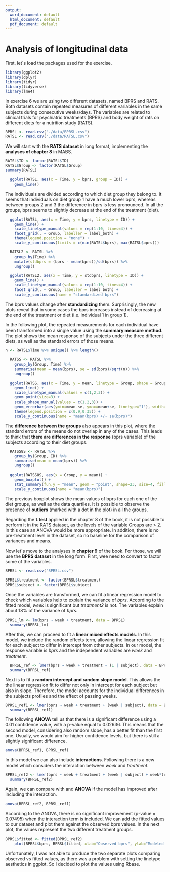 ```yaml
---
output:
  word_document: default
  html_document: default
  pdf_document: default
---
```

# Analysis of longitudinal data


First, let´s load the packages used for the exercise.

```r
library(ggplot2)  
library(dplyr)
library(tidyr)
library(tidyverse)
library(lme4)
```


In exercise 6 we are using two different datasets, named BPRS and RATS. Both datasets contain repeated measures of different variables in the same subjects during consecutive weeks/days. The variables are related to clinical trials for psychiatric treatments (BPRS) and body weight of rats on different diets for a nutrition study (RATS).


```r
BPRSL <- read.csv("./data/BPRSL.csv")
RATSL <- read.csv("./data/RATSL.csv")
```

We will start with the **RATS dataset** in long format, implementing the **analyses of chapter 8** in MABS.

```r
RATSL$ID <- factor(RATSL$ID)
RATSL$Group <- factor(RATSL$Group)
summary(RATSL)
```
```r
  ggplot(RATSL, aes(x = Time, y = bprs, group = ID)) +
    geom_line()
```


The individuals are divided according to which diet group they belong to. It seems that individuals on diet group 1 have a much lower bprs, whereas between groups 2 and 3 the difference in bprs is less pronounced. In all the groups, bprs seems to slightly decrease at the end of the treatment (diet).


```r
  ggplot(RATSL, aes(x = Time, y = bprs, linetype = ID)) +
    geom_line() +
    scale_linetype_manual(values = rep(1:10, times=4)) +
    facet_grid(. ~ Group, labeller = label_both) +
    theme(legend.position = "none") + 
    scale_y_continuous(limits = c(min(RATSL$bprs), max(RATSL$bprs)))
```
  
```r
  RATSL2 <- RATSL %>%
    group_by(Time) %>%
    mutate(stdbprs = (bprs - mean(bprs))/sd(bprs)) %>%
    ungroup()
  
  ggplot(RATSL2, aes(x = Time, y = stdbprs, linetype = ID)) +
    geom_line() +
    scale_linetype_manual(values = rep(1:10, times=4)) +
    facet_grid(. ~ Group, labeller = label_both) +
    scale_y_continuous(name = "standardized bprs")
```

The bprs values change after **standardizing** them. Surprisingly, the new plots reveal that in some cases the bprs increases instead of decreasing at the end of the treatment or diet (i.e. individual 1 in group 1).


In the following plot, the repeated measurements for each individual have been transformed into a single value using the **summary measure method**. The plot shows the mean response of the subjects under the three different diets, as well as the standard errors of those means.


```r
n <- RATSL$Time %>% unique() %>% length()
  
  RATSS <- RATSL %>%
    group_by(Group, Time) %>%
    summarise(mean = mean(bprs), se = sd(bprs)/sqrt(n)) %>%
    ungroup()
  
  ggplot(RATSS, aes(x = Time, y = mean, linetype = Group, shape = Group)) +
    geom_line() +
    scale_linetype_manual(values = c(1,2,3)) +
    geom_point(size=3) +
    scale_shape_manual(values = c(1,2,3)) +
    geom_errorbar(aes(ymin=mean-se, ymax=mean+se, linetype="1"), width=0.3) +
    theme(legend.position = c(0.9,0.35)) +
    scale_y_continuous(name = "mean(bprs) +/- se(bprs)")

```


The **difference between the groups** also appears in this plot, where the standard errors of the means do not overlap in any of the cases. This leads to think that **there are differences in the response** (bprs variable) of the subjects according to their diet groups.


```r
  RATSS8S <- RATSL %>%
    group_by(Group, ID) %>%
    summarise(mean = mean(bprs)) %>%
    ungroup()
  
  ggplot(RATSS8S, aes(x = Group, y = mean)) +
    geom_boxplot() +
    stat_summary(fun.y = "mean", geom = "point", shape=23, size=4, fill = "white") +
    scale_y_continuous(name = "mean(bprs)")

```

The previous boxplot shows the mean values of bprs for each one of the diet groups, as well as the data quartiles. It is possible to observe the presence of **outliers** (marked with a dot in the plot) in all the groups.


Regarding the **t.test** applied in the chapter 8 of the book, it is not possible to perform it in the RATS dataset, as the levels of the variable Groups are > 2. In this case an ANOVA would be more appropriate. In addition, there is no pre-treatment level in the dataset, so no baseline for the comparison of variances and means.



Now let´s move to the analyses in **chapter 9** of the book. For those, we will use the **BPRS dataset** in the long form. First, wee need to convert to factor some of the variables.

```r
BPRSL <- read.csv("BPRSL.csv")
  
BPRSL$treatment <- factor(BPRSL$treatment)
BPRSL$subject <- factor(BPRSL$subject)
```


Once the variables are transformed, we can fit a linear regression model to check which variables help to explain the variance of *bprs*. According to the fitted model, *week* is significant but *treatment2* is not. The variables explain about 18% of the variance of *bprs*.


```r
BPRSL_lm <- lm(bprs ~ week + treatment, data = BPRSL)
  summary(BPRSL_lm)
```


After this, we can proceed to fit a **linear mixed effects models**. In this model, we include the random effects term, allowing the linear regression fit for each subject to differ in intercept from other subjects. In our model, the response variable is *bprs* and the independent variables are *week* and *treatment*. 

```r
  BPRSL_ref <- lmer(bprs ~ week + treatment + (1 | subject), data = BPRSL, REML = FALSE)
  summary(BPRSL_ref)
```


Next is to fit a **random intercept and random slope model**. This allows the the linear regression fit to differ not only in intercept for each subject but also in slope. Therefore, the model accounts for the individual differences in the subjects profiles and the effect of passing weeks.


```r
BPRSL_ref1 <- lmer(bprs ~ week + treatment + (week | subject), data = BPRSL, REML = FALSE)
  summary(BPRSL_ref1)
```

The following **ANOVA** tell us that there is a significant difference using a 0.01 confidence value, with a p-value equal to 0.02636. This means that the second model, considering also random slope, has a better fit than the first one. Usually, we would aim for higher confidence levels, but there is still a slightly significant difference.


```r
anova(BPRSL_ref1, BPRSL_ref)
```

In this model we can also include **interactions**. Following there is a new model which considers the interaction between *week* and *treatment*.


```r
BPRSL_ref2 <- lmer(bprs ~ week + treatment + (week | subject) + week*treatment, data = BPRSL, REML = FALSE)
  summary(BPRSL_ref2)  
```

Again, we can compare with and **ANOVA** if the model has improved after including the interaction.

```r
anova(BPRSL_ref2, BPRSL_ref1)
```
According to the ANOVA, there is no significant improvement (p-value = 0.07495) when the interaction term is included.
We can add the fitted values to our dataset and plot them against the observed bprs values. In the next plot, the values represent the two different treatment groups.

```r
BPRSL$fitted <- fitted(BPRSL_ref2)
    plot(BPRSL$bprs, BPRSL$fitted, xlab="Observed bprs", ylab="Modeled bprs", col = BPRSL$treatment)
```

Unfortunately, I was not able to produce the two separate plots comparing observed vs fitted values, as there was a problem with setting the linetype aesthetics in ggplot. So I decided to plot the values using Rbase.







